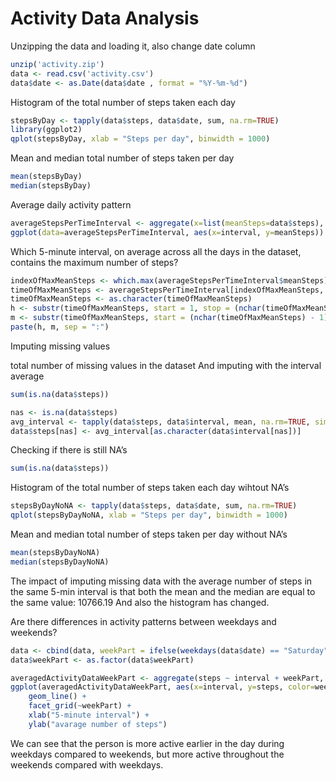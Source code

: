 Activity Data Analysis
======================

Unzipping the data and loading it, also change date column
```r
unzip('activity.zip')
data <- read.csv('activity.csv')
data$date <- as.Date(data$date , format = "%Y-%m-%d")
```

Histogram of the total number of steps taken each day
```r
stepsByDay <- tapply(data$steps, data$date, sum, na.rm=TRUE)
library(ggplot2)
qplot(stepsByDay, xlab = "Steps per day", binwidth = 1000)
```

Mean and median total number of steps taken per day
```r
mean(stepsByDay)
median(stepsByDay)
```

Average daily activity pattern
```r
averageStepsPerTimeInterval <- aggregate(x=list(meanSteps=data$steps), by=list(interval=data$interval), FUN=mean, na.rm=TRUE)
ggplot(data=averageStepsPerTimeInterval, aes(x=interval, y=meanSteps)) + geom_line() + xlab("5-minute intervals") + ylab("average of steps taken")
```

Which 5-minute interval, on average across all the days in the dataset, contains the maximum number of steps?
```r
indexOfMaxMeanSteps <- which.max(averageStepsPerTimeInterval$meanSteps)
timeOfMaxMeanSteps <- averageStepsPerTimeInterval[indexOfMaxMeanSteps,'interval']
timeOfMaxMeanSteps <- as.character(timeOfMaxMeanSteps)
h <- substr(timeOfMaxMeanSteps, start = 1, stop = (nchar(timeOfMaxMeanSteps) -2))
m <- substr(timeOfMaxMeanSteps, start = (nchar(timeOfMaxMeanSteps) - 1), stop = (nchar(timeOfMaxMeanSteps)))
paste(h, m, sep = ":")
```

Imputing missing values

total number of missing values in the dataset And imputing with the interval average
```r
sum(is.na(data$steps))

nas <- is.na(data$steps)
avg_interval <- tapply(data$steps, data$interval, mean, na.rm=TRUE, simplify=TRUE)
data$steps[nas] <- avg_interval[as.character(data$interval[nas])]
```

Checking if there is still NA's
```r
sum(is.na(data$steps))
```


Histogram of the total number of steps taken each day wihtout NA's
```r
stepsByDayNoNA <- tapply(data$steps, data$date, sum, na.rm=TRUE)
qplot(stepsByDayNoNA, xlab = "Steps per day", binwidth = 1000)
```

Mean and median total number of steps taken per day without NA's
```r
mean(stepsByDayNoNA)
median(stepsByDayNoNA)
```

The impact of imputing missing data with the average number of steps in the same 5-min interval is that both the mean and the median are equal to the same value: 10766.19
And also the histogram has changed.

Are there differences in activity patterns between weekdays and weekends?
```r
data <- cbind(data, weekPart = ifelse(weekdays(data$date) == "Saturday" | weekdays(data$date) == "Sunday", "weekend", "weekday"))
data$weekPart <- as.factor(data$weekPart)

averagedActivityDataWeekPart <- aggregate(steps ~ interval + weekPart, data=data, mean)
ggplot(averagedActivityDataWeekPart, aes(x=interval, y=steps, color=weekPart)) + 
    geom_line() + 
    facet_grid(~weekPart) +
    xlab("5-minute interval") + 
    ylab("avarage number of steps")
```

We can see that the person is more active earlier in the day during weekdays compared to weekends, but more active throughout the weekends compared with weekdays.